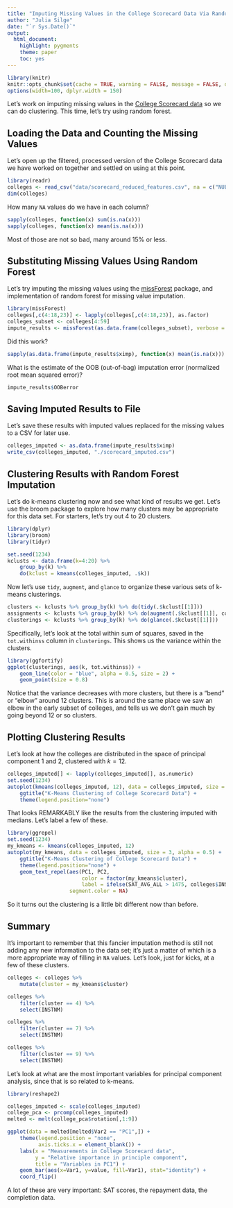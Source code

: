 ```yaml
---
title: "Imputing Missing Values in the College Scorecard Data Via Random Forest"
author: "Julia Silge"
date: "`r Sys.Date()`"
output:
  html_document:
    highlight: pygments
    theme: paper
    toc: yes
---
```


```r
library(knitr)
knitr::opts_chunk$set(cache = TRUE, warning = FALSE, message = FALSE, dpi = 180)
options(width=100, dplyr.width = 150)
```

Let's work on imputing missing values in the [College Scorecard data]((https://collegescorecard.ed.gov/data/)) so we can do clustering. This time, let's try using random forest.

## Loading the Data and Counting the Missing Values

Let's open up the filtered, processed version of the College Scorecard data we have worked on together and settled on using at this point.

```r
library(readr)
colleges <- read_csv("data/scorecard_reduced_features.csv", na = c("NULL", "PrivacySuppressed"))
dim(colleges)
```

How many `NA` values do we have in each column?

```r
sapply(colleges, function(x) sum(is.na(x)))
sapply(colleges, function(x) mean(is.na(x)))
```

Most of those are not so bad, many around 15% or less.

## Substituting Missing Values Using Random Forest

Let's try imputing the missing values using the [missForest](https://cran.r-project.org/web/packages/missForest/index.html) package, and implementation of random forest for missing value imputation.

```r
library(missForest)
colleges[,c(4:18,23)] <- lapply(colleges[,c(4:18,23)], as.factor)
colleges_subset <- colleges[4:59]
impute_results <- missForest(as.data.frame(colleges_subset), verbose = TRUE)
```

Did this work?

```r
sapply(as.data.frame(impute_results$ximp), function(x) mean(is.na(x)))
```

What is the estimate of the OOB (out-of-bag) imputation error (normalized root mean squared error)?

```r
impute_results$OOBerror
```

## Saving Imputed Results to File

Let's save these results with imputed values replaced for the missing values to a CSV for later use.

```r
colleges_imputed <- as.data.frame(impute_results$ximp)
write_csv(colleges_imputed, "./scorecard_imputed.csv")
```

## Clustering Results with Random Forest Imputation

Let's do k-means clustering now and see what kind of results we get. Let's use the broom package to explore how many clusters may be appropriate for this data set. For starters, let's try out 4 to 20 clusters.

```r
library(dplyr)
library(broom)
library(tidyr)

set.seed(1234)
kclusts <- data.frame(k=4:20) %>% 
    group_by(k) %>% 
    do(kclust = kmeans(colleges_imputed, .$k))
```

Now let's use `tidy`, `augment`, and `glance` to organize these various sets of k-means clusterings.

```r
clusters <- kclusts %>% group_by(k) %>% do(tidy(.$kclust[[1]]))
assignments <- kclusts %>% group_by(k) %>% do(augment(.$kclust[[1]], colleges_imputed))
clusterings <- kclusts %>% group_by(k) %>% do(glance(.$kclust[[1]]))
```

Specifically, let's look at the total within sum of squares, saved in the `tot.withinss` column in `clusterings`. This shows us the variance within the clusters.

```r
library(ggfortify)
ggplot(clusterings, aes(k, tot.withinss)) +
    geom_line(color = "blue", alpha = 0.5, size = 2) +
    geom_point(size = 0.8)
```

Notice that the variance decreases with more clusters, but there is a "bend" or "elbow" around 12 clusters. This is around the same place we saw an elbow in the early subset of colleges, and tells us we don't gain much by going beyond 12 or so clusters. 

## Plotting Clustering Results

Let's look at how the colleges are distributed in the space of principal component 1 and 2, clustered with $k = 12$.

```r
colleges_imputed[] <- lapply(colleges_imputed[], as.numeric)
set.seed(1234)
autoplot(kmeans(colleges_imputed, 12), data = colleges_imputed, size = 3, alpha = 0.5) + 
    ggtitle("K-Means Clustering of College Scorecard Data") +
    theme(legend.position="none")
```

That looks REMARKABLY like the results from the clustering imputed with medians. Let's label a few of these.

```r
library(ggrepel)
set.seed(1234)
my_kmeans <- kmeans(colleges_imputed, 12)
autoplot(my_kmeans, data = colleges_imputed, size = 3, alpha = 0.5) + 
    ggtitle("K-Means Clustering of College Scorecard Data") +
    theme(legend.position="none") +
    geom_text_repel(aes(PC1, PC2, 
                        color = factor(my_kmeans$cluster), 
                        label = ifelse(SAT_AVG_ALL > 1475, colleges$INSTNM,'')),
                    segment.color = NA)
```

So it turns out the clustering is a little bit different now than before.

## Summary

It's important to remember that this fancier imputation method is still not adding any new information to the data set; it's just a matter of which is a more appropriate way of filling in `NA` values. Let's look, just for kicks, at a few of these clusters.

```r
colleges <- colleges %>% 
    mutate(cluster = my_kmeans$cluster) 

colleges %>%
    filter(cluster == 4) %>%
    select(INSTNM)

colleges %>%
    filter(cluster == 7) %>%
    select(INSTNM)

colleges %>%
    filter(cluster == 9) %>%
    select(INSTNM)

```

Let's look at what are the most important variables for principal component analysis, since that is so related to k-means.

```r
library(reshape2)

colleges_imputed <- scale(colleges_imputed)
college_pca <- prcomp(colleges_imputed)
melted <- melt(college_pca$rotation[,1:9])

ggplot(data = melted[melted$Var2 == "PC1",]) +
    theme(legend.position = "none", 
          axis.ticks.x = element_blank()) + 
    labs(x = "Measurements in College Scorecard data",
         y = "Relative importance in principle component",
         title = "Variables in PC1") +
    geom_bar(aes(x=Var1, y=value, fill=Var1), stat="identity") +
    coord_flip()

```

A lot of these are very important: SAT scores, the repayment data, the completion data.